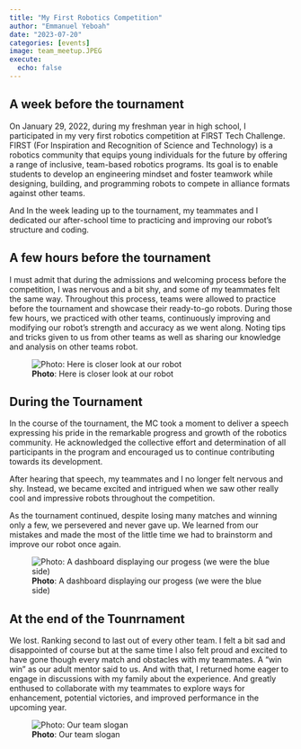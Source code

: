 ```yaml
---
title: "My First Robotics Competition"
author: "Emmanuel Yeboah"
date: "2023-07-20"
categories: [events]
image: team_meetup.JPEG
execute: 
  echo: false
---
```


## A week before the tournament

On January 29, 2022, during my freshman year in high school, I participated in my very first robotics competition at FIRST Tech Challenge. FIRST (For Inspiration and Recognition of Science and Technology) is a robotics community that equips young individuals for the future by offering a range of inclusive, team-based robotics programs. Its goal is to enable students to develop an engineering mindset and foster teamwork while designing, building, and programming robots to compete in alliance formats against other teams. 

And In the week leading up to the tournament, my teammates and I dedicated our after-school time to practicing and improving our robot's structure and coding.

## A few hours before the tournament

I must admit that during the admissions and welcoming process before the competition, I was nervous and a bit shy, and some of my teammates felt the same way. Throughout this process, teams were allowed to practice before the tournament and showcase their ready-to-go robots. During those few hours, we practiced with other teams, continuously improving and modifying our robot's strength and accuracy as we went along. Noting tips and tricks given to us from other teams as well as sharing our knowledge and analysis on other teams robot. 

![**Photo**: Here is closer look at our robot](images/team_meetup.JPEG)

## During the Tournament

In the course of the tournament, the MC took a moment to deliver a speech expressing his pride in the remarkable progress and growth of the robotics community. He acknowledged the collective effort and determination of all participants in the program and encouraged us to continue contributing towards its development. 

After hearing that speech, my teammates and I no longer felt nervous and shy. Instead, we became excited and intrigued when we saw other really cool and impressive robots throughout the competition.

As the tournament continued, despite losing many matches and winning only a few, we persevered and never gave up. We learned from our mistakes and made the most of the little time we had to brainstorm and improve our robot once again.

![**Photo**: A dashboard displaying our progess (we were the blue side)](images/Score_Board.JPEG)

## At the end of the Tounrnament

We lost. Ranking second to last out of every other team. I felt a bit sad and disappointed of course but at the same time I also felt proud and excited to have gone though every match and obstacles with my teammates. A "win win" as our adult mentor said to us. And with that, I returned home eager to engage in discussions with my family about the experience. And greatly enthused to collaborate with my teammates to explore ways for enhancement, potential victories, and improved performance in the upcoming year.

![**Photo**: Our team slogan](images/team_logo.JPEG) 













